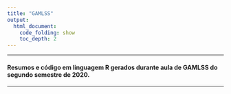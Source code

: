```yaml
---
title: "GAMLSS"
output:
  html_document:
    code_folding: show
    toc_depth: 2
---
```


***
#### Resumos e código em linguagem R gerados durante aula de GAMLSS do segundo semestre de 2020.
***
